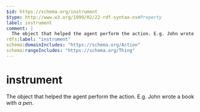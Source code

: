 ```yaml
---
$id: https://schema.org/instrument
$type: http://www.w3.org/1999/02/22-rdf-syntax-ns#Property
label: instrument
comment: |
  The object that helped the agent perform the action. E.g. John wrote a book with *a pen*.
rdfs:label: "instrument"
schema:domainIncludes: "https://schema.org/Action"
schema:rangeIncludes: "https://schema.org/Thing"
---
```


# instrument

The object that helped the agent perform the action. E.g. John wrote a book with *a pen*.

